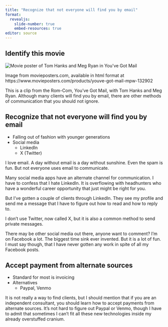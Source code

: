 ```yaml
---
title: "Recognize that not everyone will find you by email"
format: 
  revealjs:
    slide-number: true
    embed-resources: true
editor: source
---
```


## Identify this movie

![](youve-got-mail.png "Movie poster of Tom Hanks and Meg Ryan in You've Got Mail")

::: notes

Image from movieposters.com, available in html format at https://www.movieposters.com/products/youve-got-mail-mpw-132902

This is a clip from the Rom-Com, You've Got Mail, with Tom Hanks and Meg Ryan. Although many clients will find you by email, there are other methods of communication that you should not ignore.
:::

## Recognize that not everyone will find you by email

-   Falling out of fashion with younger generations
-   Social media
    -   LinkedIn
    -   X (Twitter)

::: notes
I love email. A day without email is a day without sunshine. Even the spam is fun. But not everyone uses email to communicate.

Many social media apps have an alternate channel for communication. I have to confess that I hate LinkedIn. It is overflowing with headhunters who have a wonderful career opportunity that just might be right for you.

But I've gotten a couple of clients through LinkedIn. They see my profile and send me a message that I have to figure out how to read and how to reply to.

I don't use Twitter, now called X, but it is also a common method to send private messages.

There may be other social media out there, anyone want to comment? I'm on Facebook a lot. The biggest time sink ever invented. But it is a lot of fun. I must say though, that I have never gotten any work in spite of all my Facebook posts.

:::
 

## Accept payment from alternate sources

-   Standard for most is invoicing
-   Alternatives
    -   Paypal, Venmo

::: notes
It is not really a way to find clients, but I should mention that if you are an independent consultant, you should learn how to accept payments from alternate sources. It's not hard to figure out Paypal or Venmo, though I have to admit that sometimes I can't fit all these new technologies inside my already overstuffed cranium.
:::